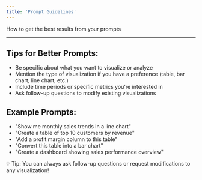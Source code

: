 ```yaml
---
title: 'Prompt Guidelines'
---
```


How to get the best results from your prompts

---

## Tips for Better Prompts:

- Be specific about what you want to visualize or analyze
- Mention the type of visualization if you have a preference (table, bar chart, line chart, etc.)
- Include time periods or specific metrics you're interested in
- Ask follow-up questions to modify existing visualizations

## Example Prompts:

- "Show me monthly sales trends in a line chart"
- "Create a table of top 10 customers by revenue"
- "Add a profit margin column to this table"
- "Convert this table into a bar chart"
- "Create a dashboard showing sales performance overview"
<Info>
    💡 Tip: You can always ask follow-up questions or request modifications to any visualization!
</Info>